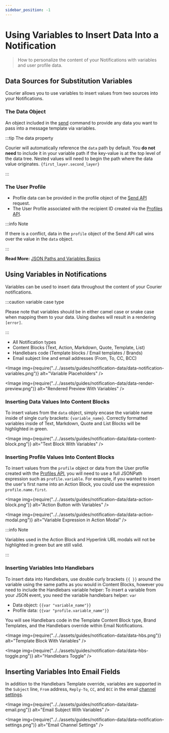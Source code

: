 ```yaml
---
sidebar_position: -1
---
```



# Using Variables to Insert Data Into a Notification

> How to personalize the content of your Notifications with variables and user profile data.

## Data Sources for Substitution Variables

Courier allows you to use variables to insert values from two sources into your Notifications.

### The Data Object

An object included in the [send](../../reference/send/intro.mdx) command to provide any data you want to pass into a message template via variables.

:::tip The data property

Courier will automatically reference the `data` path by default. You **do not need** to include it in your variable path if the key-value is at the top level of the data tree. Nested values will need to begin the path where the data value originates. `{first_layer.second_layer}`

:::

### The User Profile

- Profile data can be provided in the profile object of the [Send API](../../reference/send/intro.mdx) request.
- The User Profile associated with the recipient ID created via the [Profiles API](../../reference/profiles/intro.mdx).

:::info Note

If there is a conflict, data in the `profile` object of the Send API call wins over the value in the `data` object. 

:::

**Read More:** [JSON Paths and Variables Basics](json-paths-variables.mdx)

## Using Variables in Notifications

Variables can be used to insert data throughout the content of your Courier notifications.

:::caution variable case type

Please note that variables should be in either camel case or snake case when mapping them to your data. Using dashes will result in a rendering `[error]`.

:::

- All Notification types
- Content Blocks (Text, Action, Markdown, Quote, Template, List)
- Handlebars code (Template blocks / Email templates / Brands)
- Email subject line and email addresses (From, To, CC, BCC)

<Image
  img={require("../../assets/guides/notification-data/data-notification-variables.png")}
  alt="Variable Placeholders"
/>

<Image
  img={require("../../assets/guides/notification-data/data-render-preview.png")}
  alt="Rendered Preview With Variables"
/>

### Inserting Data Values Into Content Blocks

To insert values from the `data` object, simply encase the variable name inside of single curly brackets: `{variable_name}`.  Correctly formatted variables inside of Text, Markdown, Quote and List Blocks will be highlighted in green.

<Image
  img={require("../../assets/guides/notification-data/data-content-block.png")}
  alt="Text Block With Variables"
/>

### Inserting Profile Values Into Content Blocks

To insert values from the `profile` object or data from the User profile created with the [Profiles API](../../reference/profiles/intro.mdx), you will need to use a full JSONPath expression such as `profile.variable`. For example, if you wanted to insert the user's first name into an Action Block, you could use the expression `profile.name.first`.

<Image
  img={require("../../assets/guides/notification-data/data-action-block.png")}
  alt="Action Button with Variables"
/>

<Image
  img={require("../../assets/guides/notification-data/data-action-modal.png")}
  alt="Variable Expression in Action Modal"
/>

:::info Note

Variables used in the Action Block and Hyperlink URL modals will not be highlighted in green but are still valid.

:::

### Inserting Variables Into Handlebars 

To insert data into Handlebars, use double curly brackets `{{ }}` around the variable using the same paths as you would in Content Blocks, however you need to include the Handlebars variable helper: To insert a variable from your JSON event, you need the variable handlebars helper: `var`

- Data object: `{{var "variable_name"}}`
- Profile data: `{{var "profile.variable_name"}}`

You will see Handlebars code in the Template Content Block type, Brand Templates, and the Handlebars override within Email Notifications.

<Image
  img={require("../../assets/guides/notification-data/data-hbs.png")}
  alt="Template Block With Variables"
/>

<Image
  img={require("../../assets/guides/notification-data/data-hbs-toggle.png")}
  alt="Handlebars Toggle"
/>

## Inserting Variables Into Email Fields

In addition to the Handlebars Template override, variables are supported in the `Subject` line, `From` address, `Reply-To`, `CC`, and `BCC` in the email [channel settings](../notification-settings/email-fields.mdx).

<Image
  img={require("../../assets/guides/notification-data/data-email.png")}
  alt="Email Subject With Variables"
/>

<Image
  img={require("../../assets/guides/notification-data/data-notification-settings.png")}
  alt="Email Channel Settings"
/>